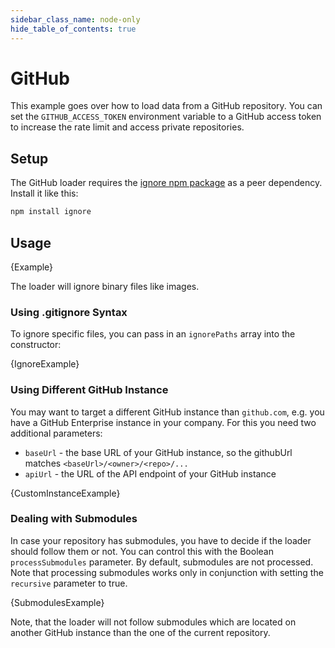 ```yaml
---
sidebar_class_name: node-only
hide_table_of_contents: true
---
```


# GitHub

This example goes over how to load data from a GitHub repository.
You can set the `GITHUB_ACCESS_TOKEN` environment variable to a GitHub access token to increase the rate limit and access private repositories.

## Setup

The GitHub loader requires the [ignore npm package](https://www.npmjs.com/package/ignore) as a peer dependency. Install it like this:

```bash npm2yarn
npm install ignore
```

## Usage


<CodeBlock language="typescript">{Example}</CodeBlock>

The loader will ignore binary files like images.

### Using .gitignore Syntax

To ignore specific files, you can pass in an `ignorePaths` array into the constructor:


<CodeBlock language="typescript">{IgnoreExample}</CodeBlock>

### Using Different GitHub Instance

You may want to target a different GitHub instance than `github.com`, e.g. you have a GitHub Enterprise instance in your company.
For this you need two additional parameters:

- `baseUrl` - the base URL of your GitHub instance, so the githubUrl matches `<baseUrl>/<owner>/<repo>/...`
- `apiUrl` - the URL of the API endpoint of your GitHub instance


<CodeBlock language="typescript">{CustomInstanceExample}</CodeBlock>

### Dealing with Submodules

In case your repository has submodules, you have to decide if the loader should follow them or not. You can control this with the Boolean `processSubmodules` parameter. By default, submodules are not processed.
Note that processing submodules works only in conjunction with setting the `recursive` parameter to true.


<CodeBlock language="typescript">{SubmodulesExample}</CodeBlock>

Note, that the loader will not follow submodules which are located on another GitHub instance than the one of the current repository.
